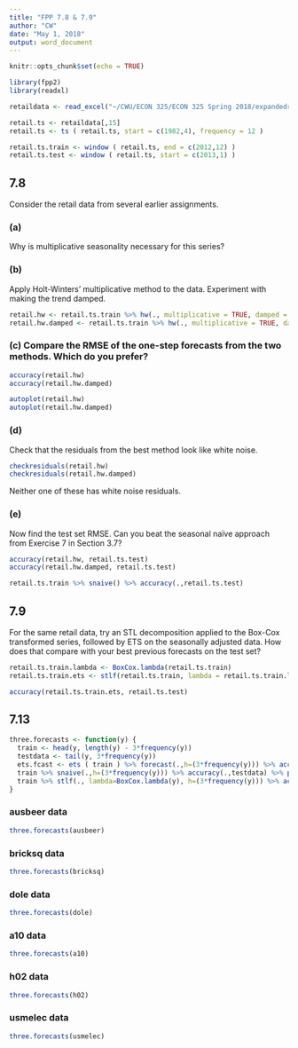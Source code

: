 ```yaml
---
title: "FPP 7.8 & 7.9"
author: "CW"
date: "May 1, 2018"
output: word_document
---
```


```r
knitr::opts_chunk$set(echo = TRUE)
```

```r
library(fpp2)
library(readxl)
```

```r
retaildata <- read_excel("~/CWU/ECON 325/ECON 325 Spring 2018/expandedretail.xlsx", skip = 1)

retail.ts <- retaildata[,15]
retail.ts <- ts ( retail.ts, start = c(1982,4), frequency = 12 )

retail.ts.train <- window ( retail.ts, end = c(2012,12) )
retail.ts.test <- window ( retail.ts, start = c(2013,1) )

```

## 7.8 

Consider the retail data from several earlier assignments.

### (a) 

Why is multiplicative seasonality necessary for this series?

### (b) 

Apply Holt-Winters’ multiplicative method to the data. Experiment with making the trend damped.

```r

retail.hw <- retail.ts.train %>% hw(., multiplicative = TRUE, damped = FALSE)
retail.hw.damped <- retail.ts.train %>% hw(., multiplicative = TRUE, damped = TRUE)

```

### (c) Compare the RMSE of the one-step forecasts from the two methods. Which do you prefer?

``` r

accuracy(retail.hw)
accuracy(retail.hw.damped)

autoplot(retail.hw)
autoplot(retail.hw.damped)
```

### (d)

Check that the residuals from the best method look like white noise.

```r

checkresiduals(retail.hw)
checkresiduals(retail.hw.damped)

```

Neither one of these has white noise residuals.

### (e)

Now find the test set RMSE. Can you beat the seasonal naïve approach from Exercise 7 in Section 3.7?

```r

accuracy(retail.hw, retail.ts.test)
accuracy(retail.hw.damped, retail.ts.test)

retail.ts.train %>% snaive() %>% accuracy(.,retail.ts.test)

```

## 7.9 

For the same retail data, try an STL decomposition applied to the Box-Cox transformed series, followed by ETS on the seasonally adjusted data. How does that compare with your best previous forecasts on the test set?

```r

retail.ts.train.lambda <- BoxCox.lambda(retail.ts.train)
retail.ts.train.ets <- stlf(retail.ts.train, lambda = retail.ts.train.lambda, method = "ets")

accuracy(retail.ts.train.ets, retail.ts.test)

```


## 7.13

```r
three.forecasts <- function(y) {
  train <- head(y, length(y) - 3*frequency(y))
  testdata <- tail(y, 3*frequency(y))
  ets.fcast <- ets ( train ) %>% forecast(.,h=(3*frequency(y))) %>% accuracy(.,testdata) %>% print()
  train %>% snaive(.,h=(3*frequency(y))) %>% accuracy(.,testdata) %>% print()
  train %>% stlf(., lambda=BoxCox.lambda(y), h=(3*frequency(y))) %>% accuracy(.,testdata) %>% print()
}
```

### ausbeer data

```r
three.forecasts(ausbeer)
```

### bricksq data

```r
three.forecasts(bricksq)
```

### dole data

```r
three.forecasts(dole)
```

### a10 data

```r
three.forecasts(a10)
```

### h02 data

```r
three.forecasts(h02)
```

### usmelec data

```r
three.forecasts(usmelec)
```

